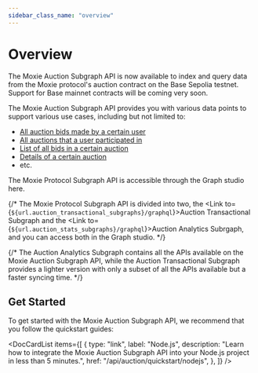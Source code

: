 ```yaml
---
sidebar_class_name: "overview"
---
```



# Overview

The Moxie Auction Subgraph API is now available to index and query data from the Moxie protocol's auction contract on the Base Sepolia testnet. Support for Base mainnet contracts will be coming very soon.

The Moxie Auction Subgraph API provides you with various data points to support various use cases, including but not limited to:

- [All auction bids made by a certain user](./03-users/01-get-users-auction-bids.mdx)
- [All auctions that a user participated in](./03-users/02-get-all-auctions-participated-by-certain-user.mdx)
- [List of all bids in a certain auction](./05-bids/01-get-all-bids-on-certain-auction.mdx)
- [Details of a certain auction](./04-auctions/02-get-details-of-certain-auction.mdx)
- etc.

The Moxie Protocol Subgraph API is accessible through the Graph studio <Link to={url.auction_stats_subgraphs}>here</Link>.

{/* The Moxie Protocol Subgraph API is divided into two, the <Link to={`${url.auction_transactional_subgraphs}/graphql`}>Auction Transactional Subgraph</Link> and the <Link to={`${url.auction_stats_subgraphs}/graphql`}>Auction Analytics Subrgaph</Link>, and you can access both in the Graph studio. */}

{/* The Auction Analytics Subgraph contains all the APIs available on the Moxie Auction Subgraph API, while the Auction Transactional Subgraph provides a lighter version with only a subset of all the APIs available but a faster syncing time. */}

## Get Started

To get started with the Moxie Auction Subgraph API, we recommend that you follow the quickstart guides:

<DocCardList
  items={[
    {
      type: "link",
      label: "Node.js",
      description:
        "Learn how to integrate the Moxie Auction Subgraph API into your Node.js project in less than 5 minutes.",
      href: "/api/auction/quickstart/nodejs",
    },
  ]}
/>
